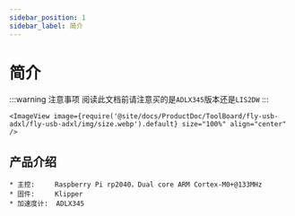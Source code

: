 ```yaml
---
sidebar_position: 1
sidebar_label: 简介
---
```





# 简介

:::warning 注意事项
阅读此文档前请注意买的是`ADLX345`版本还是`LIS2DW`
:::

    <ImageView image={require('@site/docs/ProductDoc/ToolBoard/fly-usb-adxl/fly-usb-adxl/img/size.webp').default} size="100%" align="center" />

## 产品介绍

    * 主控:     Raspberry Pi rp2040，Dual core ARM Cortex-M0+@133MHz
    * 固件:     Klipper
    * 加速度计:  ADLX345